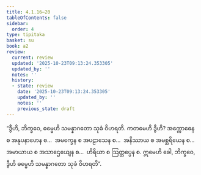 ```yaml
---
title: 4.1.16–20
tableOfContents: false
sidebar:
  order: 4
type: tipitaka
basket: su
book: a2
review:
  current: review
  updated: '2025-10-23T09:13:24.353305'
  updated_by: ''
  notes: ''
  history:
  - state: review
    date: '2025-10-23T09:13:24.353305'
    updated_by: ''
    notes: ''
    previous_state: draft
---
```



<ReviewStatus review={frontmatter.review} showDetails={true} />

<HypothesisAnnotation frontmatter={frontmatter} />

<DynamicBreadcrumb />

<Division number="184" book="a2" e="ch" v="15" p="95">

<Paragraph number="279" book="a2">
“ဒွီဟိ, ဘိက္ခဝေ, ဓမ္မေဟိ သမန္နာဂတော သုခံ ဝိဟရတိ. ကတမေဟိ ဒွီဟိ? အက္ကောဓေန စ အနုပနာဟေန စ…  အမက္ခေန စ အပဠာသေန စ…  အနိဿာယ စ အမစ္ဆရိယေန စ…  အမာယာယ စ အသာဌေယျေန စ…  ဟိရိယာ စ ဩတ္တပ္ပေန စ. ဣမေဟိ ခေါ, ဘိက္ခဝေ, ဒွီဟိ ဓမ္မေဟိ သမန္နာဂတော သုခံ ဝိဟရတိ”.
</Paragraph>
</Division>